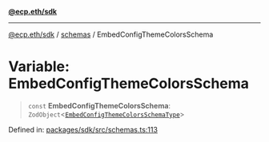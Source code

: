 [**@ecp.eth/sdk**](/sdk-reference/index.mdx)

***

[@ecp.eth/sdk](/sdk-reference/index.mdx) / [schemas](/sdk-reference/schemas/index.mdx) / EmbedConfigThemeColorsSchema

# Variable: EmbedConfigThemeColorsSchema

> `const` **EmbedConfigThemeColorsSchema**: `ZodObject`\<[`EmbedConfigThemeColorsSchemaType`](/sdk-reference/schemas/type-aliases/EmbedConfigThemeColorsSchemaType.mdx)\>

Defined in: [packages/sdk/src/schemas.ts:113](https://github.com/ecp-eth/comments-monorepo/blob/main/packages/sdk/src/schemas.ts#L113)
